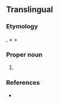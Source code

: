 ==Translingual==
{{wikipedia}}
{{wikispecies}}
===Etymology===
{{etyl|NL.|mul}}, {{etyl|grc|mul}} {{term|πολύς|sc=polytonic|lang=grc|tr=polys||many}} + {{term|κύστις|lang=grc||tr=kustis|bladder}} + {{term|-ina|lang=mul}}

===Proper noun===
{{mul-proper noun}}

# {{taxon|class|subphylum|Radiozoa|including numerous minute [[marine]] species. The skeleton is composed of [[silica]], and is often very elegant in form and sculpture. Many have been found in the fossil state.}}

===References===
* {{R:Webster 1913}}